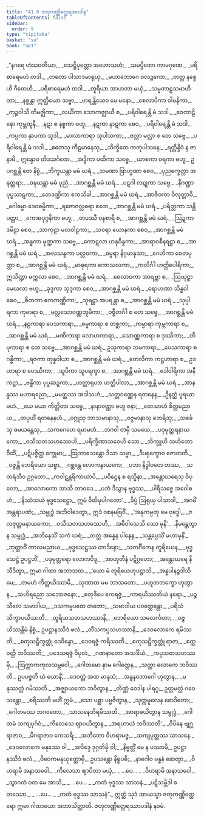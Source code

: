 ```yaml
---
title: "41.9 ဇတုကဏ္ဏိတ္ထေရအပဒါန"
tableOfContents: false
sidebar:
  order: 9
type: "tipitaka"
basket: "su"
book: "ap1"
---
```



<DynamicBreadcrumb />

<Division number="276" book="ap1" e="ch" v="20" p="419">

<Paragraph number="5138" type="verses" book="ap1">
_“နဂရေ ဟံသဝတိယာ,_  
_သေဋ္ဌိပုတ္တော အဟောသဟံ;_  
_သမပ္ပိတော ကာမဂုဏေ,_  
_ပရိစာရေမဟံ တဒါ._  

</Paragraph>

</Division>
<Division number="277" book="ap1" e="ch" v="20" p="419">

<Paragraph number="5139" type="verses" book="ap1">
_တတော ပါသာဒမာရုယှ,_  
_မဟာဘောဂေ ဝလဉ္ဇကော;_  
_တတ္ထ နစ္စေဟိ ဂီတေဟိ,_  
_ပရိစာရေမဟံ တဒါ._  

</Paragraph>

</Division>
<Division number="278" book="ap1" e="ch" v="20" p="420">

<Paragraph number="5140" type="verses" book="ap1">
_တူရိယာ အာဟတာ မယှံ,_  
_သမ္မတာဠသမာဟိတာ;_  
_နစ္စန္တာ ဣတ္ထိယော သဗ္ဗာ,_  
_ဟရန္တိယေဝ မေ မနော._  

</Paragraph>

</Division>
<Division number="279" book="ap1" e="ch" v="20" p="420">

<Paragraph number="5141" type="verses" book="ap1">
_စေလာပိကာ ဝါမနိကာ,_  
_ကုဉ္ဇဝါသီ တိမဇ္ဈိကာ;_  
_လင်္ဃိကာ သောကဇ္ဈာယီ စ,_  
_ပရိဝါရေန္တိ မံ သဒါ._  

</Paragraph>

</Division>
<Division number="280" book="ap1" e="ch" v="20" p="420">

<Paragraph number="5142" type="verses" book="ap1">
_ဝေတာဠိနော ကုမ္ဘထူနီ,_  
_နဋာ စ နစ္စကာ ဗဟူ;_  
_နဋကာ နာဋကာ စေဝ,_  
_ပရိဝါရေန္တိ မံ သဒါ._  

</Paragraph>

</Division>
<Division number="281" book="ap1" e="ch" v="20" p="420">

<Paragraph number="5143" type="verses" book="ap1">
_ကပ္ပကာ နှာပကာ သူဒါ,_  
_မာလာကာရာ သုပါသကာ;_  
_ဇလ္လာ မလ္လာ စ တေ သဗ္ဗေ,_  
_ပရိဝါရေန္တိ မံ သဒါ._  

</Paragraph>

</Division>
<Division number="282" book="ap1" e="ch" v="20" p="420">

<Paragraph number="5144" type="verses" book="ap1">
_ဧတေသု ကီဠမာနေသု,_  
_သိက္ခိတေ ကတုပါသနေ;_  
_ရတ္တိန္ဒိဝံ န ဇာနာမိ,_  
ဣန္ဒောဝ တိဒသင်္ဂဏေ._  

</Paragraph>

</Division>
<Division number="283" book="ap1" e="ch" v="20" p="420">

<Paragraph number="5145" type="verses" book="ap1">
_အဒ္ဓိကာ ပထိကာ သဗ္ဗေ,_  
_ယာစကာ ဝရကာ ဗဟူ;_  
ဥပဂစ္ဆန္တိ တေ နိစ္စံ,_  
_ဘိက္ခယန္တာ မမံ ဃရံ._  

</Paragraph>

</Division>
<Division number="284" book="ap1" e="ch" v="20" p="420">

<Paragraph number="5146" type="verses" book="ap1">
_သမဏာ ဗြာဟ္မဏာ စေဝ,_  
_ပုညက္ခေတ္တာ အနုတ္တရာ;_  
_ဝဍ္ဎယန္တာ မမံ ပုညံ,_  
_အာဂစ္ဆန္တိ မမံ ဃရံ._  

</Paragraph>

</Division>
<Division number="285" book="ap1" e="ch" v="20" p="420">

<Paragraph number="5147" type="verses" book="ap1">
_ပဋဂါ လဋုကာ သဗ္ဗေ,_  
_နိဂဏ္ဌာ ပုပ္ဖသာဋကာ;_  
_တေဒဏ္ဍိကာ ဧကသိခါ,_  
_အာဂစ္ဆန္တိ မမံ ဃရံ._  

</Paragraph>

</Division>
<Division number="286" book="ap1" e="ch" v="20" p="420">

<Paragraph number="5148" type="verses" book="ap1">
_အာဇီဝကာ ဝိလုတ္တာဝီ,_  
_ဂေါဓမ္မာ ဒေဝဓမ္မိကာ;_  
_ရဇောဇလ္လဓရာ ဧတေ,_  
_အာဂစ္ဆန္တိ မမံ ဃရံ._  

</Paragraph>

</Division>
<Division number="287" book="ap1" e="ch" v="20" p="420">

<Paragraph number="5149" type="verses" book="ap1">
_ပရိတ္တကာ သန္တိပတ္တာ,_  
_ကောဓပုဂ္ဂနိကာ ဗဟူ;_  
_တပဿီ ဝနစာရီ စ,_  
_အာဂစ္ဆန္တိ မမံ ဃရံ._  

</Paragraph>

</Division>
<Division number="288" book="ap1" e="ch" v="20" p="420">

<Paragraph number="5150" type="verses" book="ap1">
_ဩဍ္ဍကာ ဒမိဠာ စေဝ,_  
_သာကုဠာ မလဝါဠကာ;_  
_သဝရာ ယောနကာ စေဝ,_  
_အာဂစ္ဆန္တိ မမံ ဃရံ._  

</Paragraph>

</Division>
<Division number="289" book="ap1" e="ch" v="20" p="421">

<Paragraph number="5151" type="verses" book="ap1">
_အန္ဓကာ မုဏ္ဍကာ သဗ္ဗေ,_  
_ကောဋလာ ဟနုဝိန္ဒကာ;_  
_အာရာဝစီနရဋ္ဌာ စ,_  
_အာဂစ္ဆန္တိ မမံ ဃရံ._  

</Paragraph>

</Division>
<Division number="290" book="ap1" e="ch" v="20" p="421">

<Paragraph number="5152" type="verses" book="ap1">
_အလသန္ဒကာ ပလ္လဝကာ,_  
_ဓမ္မရာ နိဂ္ဂမာနုသာ;_  
_ဂေဟိကာ စေတပုတ္တာ စ,_  
_အာဂစ္ဆန္တိ မမံ ဃရံ._  

</Paragraph>

</Division>
<Division number="291" book="ap1" e="ch" v="20" p="421">

<Paragraph number="5153" type="verses" book="ap1">
_မာဓုရကာ ကောသလကာ,_  
_ကလိင်္ဂါ ဟတ္ထိပေါရိကာ;_  
ဣသိဏ္ဍာ မက္ကလာ စေဝ,_  
_အာဂစ္ဆန္တိ မမံ ဃရံ._  

</Paragraph>

</Division>
<Division number="292" book="ap1" e="ch" v="20" p="421">

<Paragraph number="5154" type="verses" book="ap1">
_စေလာဝကာ အာရဗ္ဘာ စ,_  
_ဩဃုဠှာ မေဃလာ ဗဟူ;_  
_ခုဒ္ဒကာ သုဒ္ဒကာ စေဝ,_  
_အာဂစ္ဆန္တိ မမံ ဃရံ._  

</Paragraph>

</Division>
<Division number="293" book="ap1" e="ch" v="20" p="421">

<Paragraph number="5155" type="verses" book="ap1">
_ရောဟဏာ သိန္ဓဝါ စေဝ,_  
_စိတကာ ဧကကဏ္ဏိကာ;_  
_သုရဋ္ဌာ အပရန္တာ စ,_  
_အာဂစ္ဆန္တိ မမံ ဃရံ._  

</Paragraph>

</Division>
<Division number="294" book="ap1" e="ch" v="20" p="421">

<Paragraph number="5156" type="verses" book="ap1">
_သုပ္ပါရကာ ကုမာရာ စ,_  
_မလ္လသောဝဏ္ဏဘူမိကာ;_  
_ဝဇ္ဇီတင်္ဂါ စ တေ သဗ္ဗေ,_  
_အာဂစ္ဆန္တိ မမံ ဃရံ._  

</Paragraph>

</Division>
<Division number="295" book="ap1" e="ch" v="20" p="421">

<Paragraph number="5157" type="verses" book="ap1">
_နဠကာရာ ပေသကာရာ,_  
_စမ္မကာရာ စ တစ္ဆကာ;_  
_ကမ္မာရာ ကုမ္ဘကာရာ စ,_  
_အာဂစ္ဆန္တိ မမံ ဃရံ._  

</Paragraph>

</Division>
<Division number="296" book="ap1" e="ch" v="20" p="421">

<Paragraph number="5158" type="verses" book="ap1">
_မဏိကာရာ လောဟကာရာ,_  
_သောဏ္ဏကာရာ စ ဒုဿိကာ;_  
_တိပုကာရာ စ တေ သဗ္ဗေ,_  
_အာဂစ္ဆန္တိ မမံ ဃရံ._  

</Paragraph>

</Division>
<Division number="297" book="ap1" e="ch" v="20" p="421">

<Paragraph number="5159" type="verses" book="ap1">
ဥသုကာရာ ဘမကာရာ,_  
_ပေသကာရာ စ ဂန္ဓိကာ;_  
_ရဇကာ တုန္နဝါယာ စ,_  
_အာဂစ္ဆန္တိ မမံ ဃရံ._  

</Paragraph>

</Division>
<Division number="298" book="ap1" e="ch" v="20" p="421">

<Paragraph number="5160" type="verses" book="ap1">
_တေလိကာ ကဋ္ဌဟာရာ စ,_  
ဥဒဟာရာ စ ပေဿိကာ;_  
_သူပိကာ သူပရက္ခာ စ,_  
_အာဂစ္ဆန္တိ မမံ ဃရံ._  

</Paragraph>

</Division>
<Division number="299" book="ap1" e="ch" v="20" p="421">

<Paragraph number="5161" type="verses" book="ap1">
_ဒေါဝါရိကာ အနီကဋ္ဌာ,_  
_ဗန္ဓိကာ ပုပ္ဖဆဍ္ဍကာ;_  
_ဟတ္ထာရုဟာ ဟတ္ထိပါလာ,_  
_အာဂစ္ဆန္တိ မမံ ဃရံ._  

</Paragraph>

</Division>
<Division number="300" book="ap1" e="ch" v="20" p="422">

<Paragraph number="5162" type="verses" book="ap1">
_အာနန္ဒဿ မဟာရညော,_  
_မမတ္ထဿ အဒါသဟံ;_  
_သတ္တဝဏ္ဏေန ရတနေန,_  
_ဦနတ္ထံ ပူရယာမဟံ._  

</Paragraph>

</Division>
<Division number="301" book="ap1" e="ch" v="20" p="422">

<Paragraph number="5163" type="verses" book="ap1">
_ယေ မယာ ကိတ္တိတာ သဗ္ဗေ,_  
_နာနာဝဏ္ဏာ ဗဟူ ဇနာ;_  
_တေသာဟံ စိတ္တမညာယ,_  
_တပ္ပယိံ ရတနေနဟံ._  

</Paragraph>

</Division>
<Division number="302" book="ap1" e="ch" v="20" p="422">

<Paragraph number="5164" type="verses" book="ap1">
_ဝဂ္ဂူသု ဘာသမာနာသု,_  
_ဝဇ္ဇမာနာသု ဘေရိသု;_  
_သင်္ခေသု ဓမယန္တေသု,_  
_သကဂေဟေ ရမာမဟံ._  

</Paragraph>

</Division>
<Division number="303" book="ap1" e="ch" v="20" p="422">

<Paragraph number="5165" type="verses" book="ap1">
_ဘဂဝါ တမှိ သမယေ,_  
_ပဒုမုတ္တရနာယကော;_  
_ဝသီသတသဟဿေဟိ,_  
_ပရိက္ခီဏာသဝေဟိ သော._  

</Paragraph>

</Division>
<Division number="304" book="ap1" e="ch" v="20" p="422">

<Paragraph number="5166" type="verses" book="ap1">
_ဘိက္ခူဟိ သဟိတော ဝီထိံ,_  
_ပဋိပဇ္ဇိတ္ထ စက္ခုမာ;_  
_ဩဘာသေန္တော ဒိသာ သဗ္ဗာ,_  
_ဒီပရုက္ခောဝ ဇောတတိ._  

</Paragraph>

</Division>
<Division number="305" book="ap1" e="ch" v="20" p="422">

<Paragraph number="5167" type="verses" book="ap1">
_ဝဇ္ဇန္တိ ဘေရိယော သဗ္ဗာ,_  
_ဂစ္ဆန္တေ လောကနာယကေ;_  
_ပဘာ နိဒ္ဓါဝတေ တဿ,_  
_သတရံသီဝ ဥဂ္ဂတော._  

</Paragraph>

</Division>
<Division number="306" book="ap1" e="ch" v="20" p="422">

<Paragraph number="5168" type="verses" book="ap1">
_ကဝါဋန္တရိကာယာပိ,_  
_ပဝိဋ္ဌေန စ ရသ္မိနာ;_  
_အန္တောဃရေသု ဝိပုလော,_  
_အာလောကော အာသိ တာဝဒေ._  

</Paragraph>

</Division>
<Division number="307" book="ap1" e="ch" v="20" p="422">

<Paragraph number="5169" type="verses" book="ap1">
_ပဘံ ဒိသွာန ဗုဒ္ဓဿ,_  
_ပါရိသဇ္ဇေ အဝေါစဟံ;_  
_‘နိဿံသယံ ဗုဒ္ဓသေဋ္ဌော,_  
ဣမံ ဝီထိမုပါဂတော’._  

</Paragraph>

</Division>
<Division number="308" book="ap1" e="ch" v="20" p="422">

<Paragraph number="5170" type="verses" book="ap1">
_ခိပ္ပံ ဩရုယှ ပါသာဒါ,_  
_အဂမိံ အန္တရာပဏံ;_  
_သမ္ဗုဒ္ဓံ အဘိဝါဒေတွာ,_  
ဣဒံ ဝစနမဗြဝိံ._  

</Paragraph>

</Division>
<Division number="309" book="ap1" e="ch" v="20" p="422">

<Paragraph number="5171" type="verses" book="ap1">
_‘အနုကမ္ပတု မေ ဗုဒ္ဓေါ,_  
_ဇလဇုတ္တမနာယကော;_  
_ဝသီသတသဟဿေဟိ,_  
_အဓိဝါသေသိ သော မုနိ’._  

</Paragraph>

</Division>
<Division number="310" book="ap1" e="ch" v="20" p="422">

<Paragraph number="5172" type="verses" book="ap1">
_နိမန္တေတွာန သမ္ဗုဒ္ဓံ,_  
_အဘိနေသိံ သကံ ဃရံ;_  
_တတ္ထ အန္နေန ပါနေန,_  
_သန္တပ္ပေသိံ မဟာမုနိံ._  

</Paragraph>

</Division>
<Division number="311" book="ap1" e="ch" v="20" p="422">

<Paragraph number="5173" type="verses" book="ap1">
_ဘုတ္တာဝိံ ကာလမညာယ,_  
_ဗုဒ္ဓသေဋ္ဌဿ တာဒိနော;_  
_သတင်္ဂိကေန တူရိယေန,_  
_ဗုဒ္ဓသေဋ္ဌံ ဥပဋ္ဌဟိံ._  

</Paragraph>

</Division>
<Division number="312" book="ap1" e="ch" v="20" p="422">

<Paragraph number="5174" type="verses" book="ap1">
_ပဒုမုတ္တရော လောကဝိဒူ,_  
_အာဟုတီနံ ပဋိဂ္ဂဟော;_  
_အန္တောဃရေ နိသီဒိတွာ,_  
ဣမာ ဂါထာ အဘာသထ._  

</Paragraph>

</Division>
<Division number="313" book="ap1" e="ch" v="20" p="423">

<Paragraph number="5175" type="verses" book="ap1">
_‘ယော မံ တူရိယေဟုပဋ္ဌာသိ,_  
_အန္နပါနဉ္စဒါသိ မေ;_  
_တမဟံ ကိတ္တယိဿာမိ,_  
_သုဏာထ မမ ဘာသတော._  

</Paragraph>

</Division>
<Division number="314" book="ap1" e="ch" v="20" p="423">

<Paragraph number="5176" type="verses" book="ap1">
_ပဟူတဘက္ခော ဟုတွာန,_  
_သဟိရညော သဘောဇနော;_  
_စတုဒီပေ ဧကရဇ္ဇံ,_  
_ကာရယိဿတိယံ နရော._  

</Paragraph>

</Division>
<Division number="315" book="ap1" e="ch" v="20" p="423">

<Paragraph number="5177" type="verses" book="ap1">
_ပဉ္စ သီလေ သမာဒါယ,_  
_ဒသကမ္မပထေ တတော;_  
_သမာဒါယ ပဝတ္တေန္တော,_  
_ပရိသံ သိက္ခာပယိဿတိ._  

</Paragraph>

</Division>
<Division number="316" book="ap1" e="ch" v="20" p="423">

<Paragraph number="5178" type="verses" book="ap1">
_တူရိယသတသဟဿာနိ,_  
_ဘေရိယော သမလင်္ကတာ;_  
_ဝဇ္ဇယိဿန္တိမံ နိစ္စံ,_  
ဥပဋ္ဌာနဿိဒံ ဖလံ._  

</Paragraph>

</Division>
<Division number="317" book="ap1" e="ch" v="20" p="423">

<Paragraph number="5179" type="verses" book="ap1">
_တိံသကပ္ပသဟဿာနိ,_  
_ဒေဝလောကေ ရမိဿတိ;_  
_စတုသဋ္ဌိက္ခတ္တုံ ဒေဝိန္ဒော,_  
_ဒေဝရဇ္ဇံ ကရိဿတိ._  

</Paragraph>

</Division>
<Division number="318" book="ap1" e="ch" v="20" p="423">

<Paragraph number="5180" type="verses" book="ap1">
_စတုသဋ္ဌိက္ခတ္တုံ ရာဇာ,_  
_စက္ကဝတ္တီ ဘဝိဿတိ;_  
_ပဒေသရဇ္ဇံ ဝိပုလံ,_  
_ဂဏနာတော အသင်္ခိယံ._  

</Paragraph>

</Division>
<Division number="319" book="ap1" e="ch" v="20" p="423">

<Paragraph number="5181" type="verses" book="ap1">
_ကပ္ပသတသဟဿမှိ,_  
_ဩက္ကာကကုလသမ္ဘဝေါ;_  
_ဂေါတမော နာမ ဂေါတ္တေန,_  
_သတ္ထာ လောကေ ဘဝိဿတိ._  

</Paragraph>

</Division>
<Division number="320" book="ap1" e="ch" v="20" p="423">

<Paragraph number="5182" type="verses" book="ap1">
ဥပပဇ္ဇတိ ယံ ယောနိံ,_  
_ဒေဝတ္တံ အထ မာနုသံ;_  
_အနူနဘောဂေါ ဟုတွာန,_  
_မနုဿတ္တံ ဂမိဿတိ._  

</Paragraph>

</Division>
<Division number="321" book="ap1" e="ch" v="20" p="423">

<Paragraph number="5183" type="verses" book="ap1">
_အဇ္ဈာယကော ဘဝိတွာန,_  
_တိဏ္ဏံ ဝေဒါန ပါရဂူ;_  
ဥတ္တမတ္ထံ ဂဝေသန္တော,_  
_စရိဿတိ မဟိံ ဣမံ._  

</Paragraph>

</Division>
<Division number="322" book="ap1" e="ch" v="20" p="423">

<Paragraph number="5184" type="verses" book="ap1">
_သော ပစ္ဆာ ပဗ္ဗဇိတွာန,_  
_သုက္ကမူလေန စောဒိတော;_  
_ဂေါတမဿ ဘဂဝတော,_  
_သာသနေဘိရမိဿတိ._  

</Paragraph>

</Division>
<Division number="323" book="ap1" e="ch" v="20" p="423">

<Paragraph number="5185" type="verses" book="ap1">
_အာရာဓယိတွာန သမ္ဗုဒ္ဓံ,_  
_ဂေါတမံ သကျပုင်္ဂဝံ;_  
_ကိလေသေ ဈာပယိတွာန,_  
_အရဟာယံ ဘဝိဿတိ’._  

</Paragraph>

</Division>
<Division number="324" book="ap1" e="ch" v="20" p="423">

<Paragraph number="5186" type="verses" book="ap1">
_ဝိပိနေ ဗျဂ္ဃရာဇာဝ,_  
_မိဂရာဇာဝ ကေသရီ;_  
_အဘီတော ဝိဟရာမဇ္ဇ,_  
_သကျပုတ္တဿ သာသနေ._  

</Paragraph>

</Division>
<Division number="325" book="ap1" e="ch" v="20" p="423">

<Paragraph number="5187" type="verses" book="ap1">
_ဒေဝလောကေ မနုဿေ ဝါ,_  
_ဒလိဒ္ဒေ ဒုဂ္ဂတိမှိ ဝါ;_  
_နိဗ္ဗတ္တိံ မေ န ပဿာမိ,_  
ဥပဋ္ဌာနဿိဒံ ဖလံ._  

</Paragraph>

</Division>
<Division number="326" book="ap1" e="ch" v="20" p="423">

<Paragraph number="5188" type="verses" book="ap1">
_ဝိဝေကမနုယုတ္တောမှိ,_  
ဥပသန္တော နိရူပဓိ;_  
_နာဂေါဝ ဗန္ဓနံ ဆေတွာ,_  
_ဝိဟရာမိ အနာသဝေါ._  

</Paragraph>

</Division>
<Division number="327" book="ap1" e="ch" v="20" p="424">

<Paragraph number="5189" type="verses" book="ap1">
_ကိလေသာ ဈာပိတာ မယှံ,_  
_ …ပေ… _  
_ဝိဟရာမိ အနာသဝေါ._  

</Paragraph>

</Division>
<Division number="328" book="ap1" e="ch" v="20" p="424">

<Paragraph number="5190" type="verses" book="ap1">
_သွာဂတံ ဝတ မေ အာသိ,_  
_ …ပေ… _  
_ကတံ ဗုဒ္ဓဿ သာသနံ._  

</Paragraph>

</Division>
<Division number="329" book="ap1" e="ch" v="20" p="424">

<Paragraph number="5191" type="verses" book="ap1">
_ပဋိသမ္ဘိဒါ စတဿော,_  
_ …ပေ… _  
_ကတံ ဗုဒ္ဓဿ သာသနံ”._  

</Paragraph>

<Paragraph number="5192" book="ap1">
ဣတ္ထံ သုဒံ အာယသ္မာ ဇတုကဏ္ဏိတ္ထေရော ဣမာ ဂါထာယော အဘာသိတ္ထာတိ.

</Paragraph>
</Division>

<Paragraph number="5193" type="center" book="ap1">
ဇတုကဏ္ဏိတ္ထေရဿာပဒါနံ နဝမံ.
</Paragraph>
